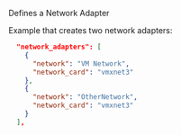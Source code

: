 <!-- Code generated from the comments of the NIC struct in builder/vsphere/iso/step_create.go; DO NOT EDIT MANUALLY -->
Defines a Network Adapter

Example that creates two network adapters:

```json
  "network_adapters": [
    {
      "network": "VM Network",
      "network_card": "vmxnet3"
    },
    {
      "network": "OtherNetwork",
      "network_card": "vmxnet3"
    }
  ],
```
